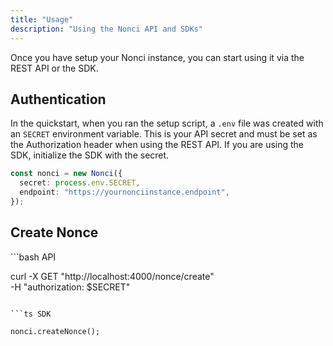```yaml
---
title: "Usage"
description: "Using the Nonci API and SDKs"
---
```


Once you have setup your Nonci instance, you can start using it via the REST API or the SDK.

## Authentication

In the quickstart, when you ran the setup script, a `.env` file was created with an `SECRET` environment variable. This is your API secret and must be set as the Authorization header when using the REST API. If you are using the SDK, initialize the SDK with the secret.

```ts
const nonci = new Nonci({
  secret: process.env.SECRET,
  endpoint: "https://yournonciinstance.endpoint",
});
```

## Create Nonce

<CodeGroup>
```bash API

curl -X GET "http://localhost:4000/nonce/create" \
-H "authorization: $SECRET"

````

```ts SDK

nonci.createNonce();

````

</CodeGroup>

